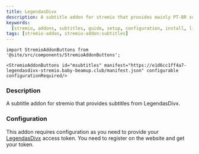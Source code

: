 ```yaml
---
title: LegendasDivx
description: A subtitle addon for stremio that provides mainly PT-BR subtitles from LegendasDivx
keywords:
  [stremio, addons, subtitles, guide, setup, configuration, install, link]
tags: [stremio-addon, stremio-addon:subtitles]
---
```


```mdx-code-block
import StremioAddonButtons from '@site/src/components/StremioAddonButtons';

<StremioAddonButtons id="msubtitles" manifest="https://e1d6cc1ff4a7-legendasdivx-stremio.baby-beamup.club/manifest.json" configurable configurationRequired/>
```

<h3>Description</h3>

A subtitle addon for stremio that provides subtitles from LegendasDivx.

<h3>Configuration</h3>

This addon requires configuration as you need to provide your [LegendasDivx](https://legendasdivx.pt) access token. You need to register on the website and get your token.

